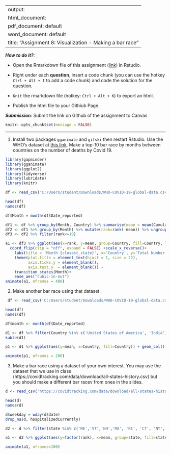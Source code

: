 
---
output: 
  html_document:
  pdf_document: default
  word_document: default
title: "Assignment 8: Visualization - Making a bar race"
---

***How to do it?***: 

- Open the Rmarkdown file of this assignment ([link](fa2021_assignment8.Rmd)) in Rstudio. 

- Right under each **question**, insert  a code chunk (you can use the hotkey `Ctrl + Alt + I` to add a code chunk) and code the solution for the question. 

- `Knit` the rmarkdown file (hotkey: `Ctrl + Alt + K`) to export an html.  

-  Publish the html file to your Githiub Page. 

***Submission***: Submit the link on Github of the assignment to Canvas

```r
knitr::opts_chunk$set(message = FALSE)
```


-------

1. Install two packages `gganimate` and `gifski` then restart Rstudio. Use the WHO's dataset at [this link](https://covid19.who.int/WHO-COVID-19-global-data.csv). Make a top-10 bar race by months between countries on the number of deaths by Covid 19. 

```r
library(gapminder)
library(gganimate)
library(ggplot2)
library(tidyverse)
library(lubridate)
library(knitr)
```
```r
df <- read_csv('C:/Users/student/Downloads/WHO-COVID-19-global-data.csv')

head(df)
names(df)
```
```r
df$Month = month(df$Date_reported)

df1 <- df %>% group_by(Month, Country) %>% summarise(mean = mean(Cumulative_deaths))
df2 <- df1 %>% group_by(Month) %>% mutate(rank=rank(-mean)) %>% ungroup()
df3 <- df2 %>% filter(rank<=10)

a1 <- df3 %>% ggplot(aes(x=rank, y=mean, group=Country, fill=Country, label=Country)) + geom_col() + geom_text(aes(y=mean, label=Country), hjust = 1.4)+
  coord_flip(clip = "off", expand = FALSE) +scale_x_reverse()+
    labs(title = 'Month {closest_state}', x='Country', y='Total Number of Covid Deaths', fill='Country')+
    theme(plot.title = element_text(hjust = 1, size = 22),
          axis.ticks.y = element_blank(),
          axis.text.y  = element_blank()) + 
    transition_states(Month)+
    ease_aes("cubic-in-out")
animate(a1, nframes = 400)

```


2. Make another bar race using that dataset.  
```r
 df <- read_csv('C:/Users/student/Downloads/WHO-COVID-19-global-data.csv')

head(df)
names(df)

df$month <- month(df$Date_reported)
```
```r
d1 <- df %>% filter(Country %in% c('United States of America', 'India')) %>% group_by(month, Country) %>% summarise(mean = mean(New_deaths))
kable(d1)

p1 <- d1 %>% ggplot(aes(y=mean, x=Country, fill=Country)) + geom_col() + transition_states(month) + labs(x = 'Country', y = 'Average New Covid Deaths', title = 'Month: {closest_state}')

animate(p1, nframes = 200)
```


3. Make a bar race using a dataset of your own interest. You may use the dataset that we use in class (https://covidtracking.com/data/download/all-states-history.csv) but you should make a different bar racev from ones in the slides. 
```r
d <- read_csv('https://covidtracking.com/data/download/all-states-history.csv')

head(d)
names(d)
```
```r
d$weekday = wday(d$date)
drop_na(d, hospitalizedCurrently)

d2 <- d %>% filter(state %in% c('ME','VT','NH','MA', 'RI', 'CT', 'NY', 'NJ', 'PA', 'MD', 'DE')) %>% group_by(weekday, state) %>% summarize(mean = mean(hospitalizedCurrently, na.rm=TRUE)) %>% mutate(rank=rank(-mean))

a1 <- d2 %>% ggplot(aes(y=factor(rank), x=mean, group=state, fill=state, label=state)) + geom_col() + geom_text(aes(label = state), hjust=1.4) + transition_states(weekday) + labs(y = 'Rank', x = 'Number of Patients Currently in the Hospital for Covid', title = 'Weekday: {closest_state}', caption = 'This bar race represents the amount of Covid patients currently hospitalized in the Northeast region of the United States')

animate(a1, nframes=100)
```


